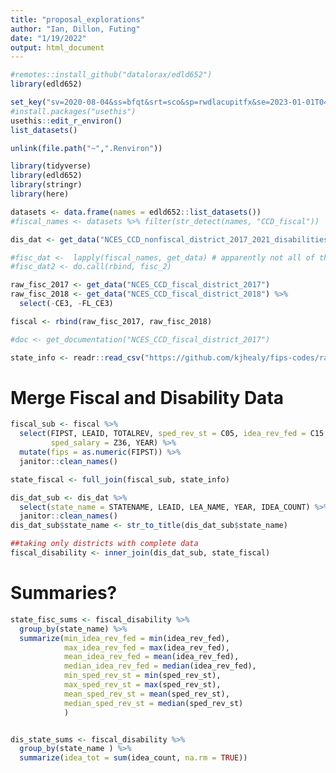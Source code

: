 ```yaml
---
title: "proposal_explorations"
author: "Ian, Dillon, Futing"
date: "1/19/2022"
output: html_document
---
```


```r
#remotes::install_github("datalorax/edld652")
library(edld652)

set_key("sv=2020-08-04&ss=bfqt&srt=sco&sp=rwdlacupitfx&se=2023-01-01T04:52:19Z&st=2021-12-08T20:52:19Z&spr=https&sig=Nmx6zt%2B1iAXDoI5CIgBRoPlsvOPuLlBPvK5uUsldPnw%3D", overwrite = TRUE)
#install.packages("usethis")
usethis::edit_r_environ()
list_datasets()

unlink(file.path("~",".Renviron"))
```


```r
library(tidyverse)
library(edld652)
library(stringr)
library(here)

datasets <- data.frame(names = edld652::list_datasets())
#fiscal_names <- datasets %>% filter(str_detect(names, "CCD_fiscal"))

dis_dat <- get_data("NCES_CCD_nonfiscal_district_2017_2021_disabilities")

#fisc_dat <-  lapply(fiscal_names, get_data) # apparently not all of the fiscal datasets have the same number of variables...
#fisc_dat2 <- do.call(rbind, fisc_2)

raw_fisc_2017 <- get_data("NCES_CCD_fiscal_district_2017") 
raw_fisc_2018 <- get_data("NCES_CCD_fiscal_district_2018") %>% 
  select(-CE3, -FL_CE3)

fiscal <- rbind(raw_fisc_2017, raw_fisc_2018)

#doc <- get_documentation("NCES_CCD_fiscal_district_2017")

state_info <- readr::read_csv("https://github.com/kjhealy/fips-codes/raw/master/state_fips_master.csv")
```

# Merge Fiscal and Disability Data
```r
fiscal_sub <- fiscal %>% 
  select(FIPST, LEAID, TOTALREV, sped_rev_st = C05, idea_rev_fed = C15, 
         sped_salary = Z36, YEAR) %>% 
  mutate(fips = as.numeric(FIPST)) %>% 
  janitor::clean_names()

state_fiscal <- full_join(fiscal_sub, state_info)

dis_dat_sub <- dis_dat %>% 
  select(state_name = STATENAME, LEAID, LEA_NAME, YEAR, IDEA_COUNT) %>% 
  janitor::clean_names()
dis_dat_sub$state_name <- str_to_title(dis_dat_sub$state_name)

##taking only districts with complete data
fiscal_disability <- inner_join(dis_dat_sub, state_fiscal)
```

# Summaries?
```r
state_fisc_sums <- fiscal_disability %>% 
  group_by(state_name) %>% 
  summarize(min_idea_rev_fed = min(idea_rev_fed), 
            max_idea_rev_fed = max(idea_rev_fed), 
            mean_idea_rev_fed = mean(idea_rev_fed), 
            median_idea_rev_fed = median(idea_rev_fed), 
            min_sped_rev_st = min(sped_rev_st), 
            max_sped_rev_st = max(sped_rev_st), 
            mean_sped_rev_st = mean(sped_rev_st), 
            median_sped_rev_st = median(sped_rev_st) 
            ) 


dis_state_sums <- fiscal_disability %>% 
  group_by(state_name ) %>% 
  summarize(idea_tot = sum(idea_count, na.rm = TRUE)) 




```

